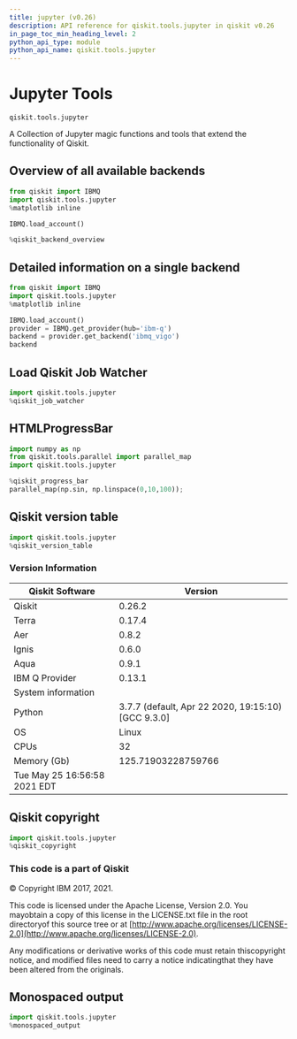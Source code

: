 ```yaml
---
title: jupyter (v0.26)
description: API reference for qiskit.tools.jupyter in qiskit v0.26
in_page_toc_min_heading_level: 2
python_api_type: module
python_api_name: qiskit.tools.jupyter
---
```


<span id="module-qiskit.tools.jupyter" />

<span id="qiskit-tools-jupyter" />

<span id="jupyter-tools-qiskit-tools-jupyter" />

# Jupyter Tools

`qiskit.tools.jupyter`

A Collection of Jupyter magic functions and tools that extend the functionality of Qiskit.

## Overview of all available backends

```python
from qiskit import IBMQ
import qiskit.tools.jupyter
%matplotlib inline

IBMQ.load_account()

%qiskit_backend_overview
```

## Detailed information on a single backend

```python
from qiskit import IBMQ
import qiskit.tools.jupyter
%matplotlib inline

IBMQ.load_account()
provider = IBMQ.get_provider(hub='ibm-q')
backend = provider.get_backend('ibmq_vigo')
backend
```

## Load Qiskit Job Watcher

```python
import qiskit.tools.jupyter
%qiskit_job_watcher
```

## HTMLProgressBar

```python
import numpy as np
from qiskit.tools.parallel import parallel_map
import qiskit.tools.jupyter

%qiskit_progress_bar
parallel_map(np.sin, np.linspace(0,10,100));
```

## Qiskit version table

```python
import qiskit.tools.jupyter
%qiskit_version_table
```

### Version Information

| Qiskit Software              | Version                                             |
| ---------------------------- | --------------------------------------------------- |
| Qiskit                       | 0.26.2                                              |
| Terra                        | 0.17.4                                              |
| Aer                          | 0.8.2                                               |
| Ignis                        | 0.6.0                                               |
| Aqua                         | 0.9.1                                               |
| IBM Q Provider               | 0.13.1                                              |
| System information           |                                                     |
| Python                       | 3.7.7 (default, Apr 22 2020, 19:15:10) \[GCC 9.3.0] |
| OS                           | Linux                                               |
| CPUs                         | 32                                                  |
| Memory (Gb)                  | 125.71903228759766                                  |
| Tue May 25 16:56:58 2021 EDT |                                                     |

## Qiskit copyright

```python
import qiskit.tools.jupyter
%qiskit_copyright
```

### This code is a part of Qiskit

© Copyright IBM 2017, 2021.

This code is licensed under the Apache License, Version 2.0. You mayobtain a copy of this license in the LICENSE.txt file in the root directoryof this source tree or at [http://www.apache.org/licenses/LICENSE-2.0](http://www.apache.org/licenses/LICENSE-2.0).

Any modifications or derivative works of this code must retain thiscopyright notice, and modified files need to carry a notice indicatingthat they have been altered from the originals.

## Monospaced output

```python
import qiskit.tools.jupyter
%monospaced_output
```

